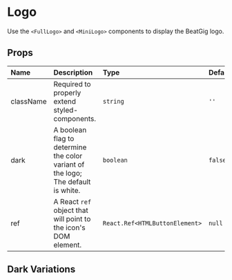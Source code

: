 

<Meta title="synth-ui|Logo" component={FullLogo} />

# Logo

Use the `<FullLogo>` and `<MiniLogo>` components to display the BeatGig logo.

<Preview>
  <Story name="intro">
    <div>
      <FullLogo height={55} />
      <Spacer scale={2} />
      <MiniLogo height={55} />
    </div>
  </Story>
</Preview>

## Props

| Name      | Description                                                                      | Type                           | Default |
| :-------- | :------------------------------------------------------------------------------- | :----------------------------- | :------ |
| className | Required to properly extend styled-components.                                   | `string`                       | `''`    |
| dark      | A boolean flag to determine the color variant of the logo; The default is white. | `boolean`                      | `false` |
| ref       | A React `ref` object that will point to the icon's DOM element.                  | `React.Ref<HTMLButtonElement>` | `null`  |

## Dark Variations

<Preview>
  <Story name="dark">
    <div style={{ backgroundColor: '#fff', padding: 15 }}>
      <FullLogo dark height={55} />
      <Spacer scale={2} />
      <MiniLogo dark height={55} />
    </div>
  </Story>
</Preview>
